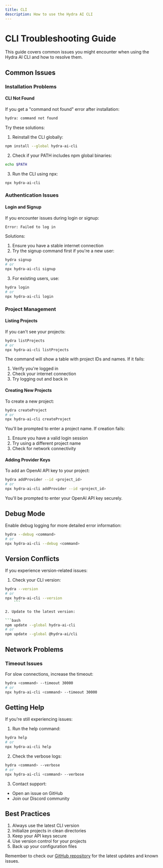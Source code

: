 ```yaml
---
title: CLI
description: How to use the Hydra AI CLI
---
```


# CLI Troubleshooting Guide

This guide covers common issues you might encounter when using the Hydra AI CLI and how to resolve them.

## Common Issues

### Installation Problems

#### CLI Not Found

If you get a "command not found" error after installation:

```bash
hydra: command not found
```

Try these solutions:

1. Reinstall the CLI globally:

```bash
npm install --global hydra-ai-cli
```

2. Check if your PATH includes npm global binaries:

```bash
echo $PATH
```

3. Run the CLI using npx:

```bash
npx hydra-ai-cli
```

### Authentication Issues

#### Login and Signup

If you encounter issues during login or signup:

```bash
Error: Failed to log in
```

Solutions:

1. Ensure you have a stable internet connection
2. Try the signup command first if you're a new user:

```bash
hydra signup
# or
npx hydra-ai-cli signup
```

3. For existing users, use:

```bash
hydra login
# or
npx hydra-ai-cli login
```

### Project Management

#### Listing Projects

If you can't see your projects:

```bash
hydra listProjects
# or
npx hydra-ai-cli listProjects
```

The command will show a table with project IDs and names. If it fails:

1. Verify you're logged in
2. Check your internet connection
3. Try logging out and back in

#### Creating New Projects

To create a new project:

```bash
hydra createProject
# or
npx hydra-ai-cli createProject
```

You'll be prompted to enter a project name. If creation fails:

1. Ensure you have a valid login session
2. Try using a different project name
3. Check for network connectivity

#### Adding Provider Keys

To add an OpenAI API key to your project:

```bash
hydra addProvider --id <project_id>
# or
npx hydra-ai-cli addProvider --id <project_id>
```

You'll be prompted to enter your OpenAI API key securely.

## Debug Mode

Enable debug logging for more detailed error information:

```bash
hydra --debug <command>
# or
npx hydra-ai-cli --debug <command>
```

## Version Conflicts

If you experience version-related issues:

1. Check your CLI version:

````bash
hydra --version
# or
npx hydra-ai-cli --version
    ```

2. Update to the latest version:

```bash
npm update --global hydra-ai-cli
# or
npm update --global @hydra-ai/cli
````

## Network Problems

### Timeout Issues

For slow connections, increase the timeout:

```bash
hydra <command> --timeout 30000
# or
npx hydra-ai-cli <command> --timeout 30000
```

## Getting Help

If you're still experiencing issues:

1. Run the help command:

```bash
hydra help
# or
npx hydra-ai-cli help
```

2. Check the verbose logs:

```bash
hydra <command> --verbose
# or
npx hydra-ai-cli <command> --verbose
```

3. Contact support:

- Open an issue on GitHub
- Join our Discord community

## Best Practices

1. Always use the latest CLI version
2. Initialize projects in clean directories
3. Keep your API keys secure
4. Use version control for your projects
5. Back up your configuration files

Remember to check our [GitHub repository](https://github.com/use-hydra-ai/hydra-cli) for the latest updates and known issues.
